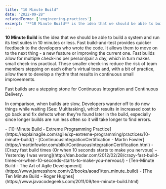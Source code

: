 ```yaml
---
title: "10 Minute Build"
date: "2022-09-28"
relatedTerms: ['engineering-practices']
excerpt: '**10 Minute Build** is the idea that we should be able to build a system and run its test'
---
```


**10 Minute Build** is the idea that we should be able to build a system and run its test suites in 10 minutes or less. Fast build-and-test provides quicker feedback to the developers who wrote the code. It allows them to move on to the next thing - a new feature or improving the current one. Fast builds allow for multiple check-ins per person/pair a day, which in turn makes small check-ins practical. These smaller check-ins reduce the risk of team members stepping on each other's virtual toes and, with a bit of practice, allow them to develop a rhythm that results in continuous small improvements.

Fast builds are a stepping stone for Continuous Integration and Continuous Delivery.

In comparison, when builds are slow, Developers wander off to do new things while waiting (See: Multitasking), which results in increased cost to go back and fix defects when they're found later in the build, especially since longer builds are run less often so it will take longer to find errors.

<HighlightBox heading="Resource Links" variant="resourceLinks">
- [10-Minute Build - Extreme Programming Practice](https://explainagile.com/agile/xp-extreme-programming/practices/10-minute-build/)
- [ContinuousIntegrationCertification - Martin Fowler](https://martinfowler.com/bliki/ContinuousIntegrationCertification.html)
- [Crazy fast build times (Or when 10 seconds starts to make you nervous) – Yesterday I was wrong](http://dan.bodar.com/2012/02/28/crazy-fast-build-times-or-when-10-seconds-starts-to-make-you-nervous/)
- [Ten-Minute Build - The Art of Agile Development](https://www.jamesshore.com/v2/books/aoad1/ten_minute_build)
- [The Ten Minute Build - Roger Hughes](https://www.javacodegeeks.com/2011/09/ten-minute-build.html)
</HighlightBox>
